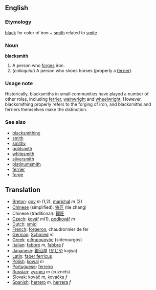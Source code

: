 {{Wikipedia}}
==English==

=== Etymology ===

[[black]] for color of iron + [[smith]] related to [[smite]]

=== Noun ===
'''blacksmith'''

# A person who [[forge]]s iron.
# (''colloquial'') A person who shoes horses (properly a [[ferrier]]).

=== Usage note ===

Historically, blacksmiths in small communities have played a number of other roles, including [[ferrier]], [[wainwright]] and [[wheelwright]].  However, blacksmithing properly refers to the forging of iron, and blacksmiths and ferriers themselves make the distinction.


===See also===
*[[blacksmithing]]
*[[smith]]
*[[smithy]]
*[[goldsmith]]
*[[whitesmith]]
*[[silversmith]]
*[[platinumsmith]]
*[[ferrier]]
*[[forge]]

== Translation ==

*[[Breton]]: [[gov]] ''m'' (1,2), [[marichal]] ''m'' (2)
*[[Chinese]] (simplified): [[铁匠]] (tie zhang)
*Chinese (traditional): [[鐵匠]]
*[[Czech]]: [[kovář]]  ''m''(1), [[podkovář]] ''m''
*[[Dutch]]: [[smid]]
*[[French]]: [[forgeron]], chaudronnier de fer
*[[German]]: [[Schmied]] ''m''
*[[Greek]]: [[σιδηρουργός]] (siderourgós)
*[[Italian]]: [[fabbro]] ''m'', [[fabbra]] ''f''
*[[Japanese]]: [[鍛治屋]] ([[かじや]] kajiya)
*[[Latin]]: [[faber ferricus]]
*[[Polish]]: [[kowal]] ''m''
*[[Portuguese]]: [[ferreiro]]
*[[Russian]]: [[кузнeц]] ''m'' (cuznets)
*[[Slovak]]: [[kováč]]  ''m'', [[kováčka]] ''f''
*[[Spanish]]: [[herrero]] ''m'', [[herrera]] ''f''